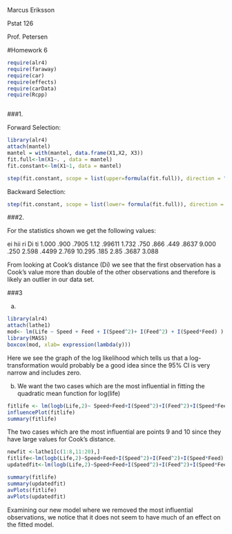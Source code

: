Marcus Eriksson

Pstat 126

Prof. Petersen

#Homework 6

```{r include=FALSE}
require(alr4)
require(faraway)
require(car)
require(effects)
require(carData)
require(Rcpp)



```

###1.

Forward Selection:

```{r}
library(alr4)
attach(mantel)
mantel = with(mantel, data.frame(X1,X2, X3))
fit.full<-lm(X1~. , data = mantel)
fit.constant<-lm(X1~1, data = mantel)

step(fit.constant, scope = list(upper=formula(fit.full)), direction = "forward", k = 2 )
```


Backward Selection:

```{r}
step(fit.constant, scope = list(lower= formula(fit.full)), direction = "backward", k = 2)
```



###2.

For the statistics shown we get the following values:

  ei          hii       ri        Di      ti
  1.000       .900    .7905     1.12     .99611
  1.732       .750    .866      .449     .8637
  9.000       .250    2.598     .4499   2.769 
  10.295      .185    2.85      .3687   3.088

From looking at Cook's distance (Di) we see that the first observation has a Cook's value more than double of the other observations and therefore is likely an outlier in our data set.


###3


a)
```{r}
library(alr4)
attach(lathe1)
mod<- lm(Life ~ Speed + Feed + I(Speed^2)+ I(Feed^2) + I(Speed*Feed) )
library(MASS)
boxcox(mod, xlab= expression(lambda(y)))
```


Here we see the graph of the log likelihood which tells us that a log-transformation would probably be a good idea since the 95% CI is very narrow and includes zero.

b) We want the two cases which are the most influential in fitting the quadratic mean function for log(life)


```{r}
fitlife <- lm(logb(Life,2)~ Speed+Feed+I(Speed^2)+I(Feed^2)+I(Speed*Feed))
influencePlot(fitlife)
summary(fitlife)
```


The two cases which are the most influential are points 9 and 10 since they have large values for Cook's distance.

```{r}
newfit <-lathe1[c(1:8,11:20),]
fitlife<-lm(logb(Life,2)~Speed+Feed+I(Speed^2)+I(Feed^2)+I(Speed*Feed),data=lathe1)
updatedfit<-lm(logb(Life,2)~Speed+Feed+I(Speed^2)+I(Feed^2)+I(Speed*Feed),data=newfit)

summary(fitlife)
summary(updatedfit)
avPlots(fitlife)
avPlots(updatedfit)
```

Examining our new model where we removed the most influential observations, we notice that it does not seem to have much of an effect on the
fitted model.
